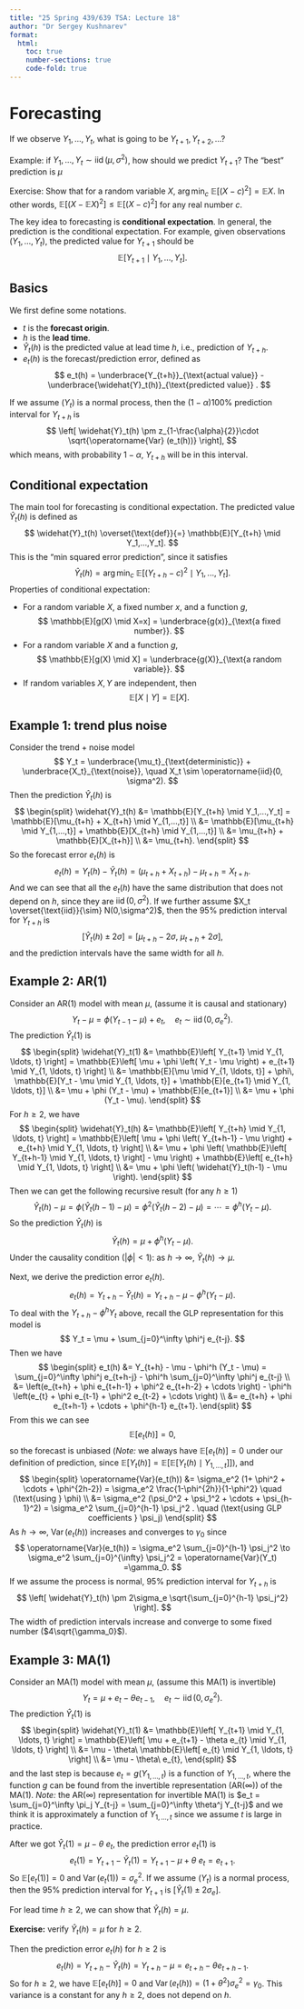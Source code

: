 ```yaml
---
title: "25 Spring 439/639 TSA: Lecture 18"
author: "Dr Sergey Kushnarev"
format:
  html:
    toc: true
    number-sections: true
    code-fold: true
---
```


# Forecasting

If we observe $Y_1,...,Y_t$, what is going to be $Y_{t+1},Y_{t+2},\dots$?

Example: if $Y_1,...,Y_t \sim \operatorname{iid}(\mu, \sigma^2)$, how should we predict $Y_{t+1}$? The "best" prediction is $\mu$

Exercise: Show that for a random variable $X$, $\arg\min_c\ \mathbb{E}[(X-c)^2] = \mathbb{E}X$. In other words, $\mathbb{E}[(X-\mathbb{E}X)^2] \le \mathbb{E}[(X-c)^2]$ for any real number $c$.

The key idea to forecasting is **conditional expectation**. In general, the prediction is the conditional expectation. For example, given observations $(Y_1,...,Y_t)$, the predicted value for $Y_{t+1}$ should be
$$
\mathbb{E}[Y_{t+1} \mid Y_1,...,Y_t].
$$

## Basics

We first define some notations.

- $t$ is the **forecast origin**.
- $h$ is the **lead time**.
- $\widehat{Y}_t(h)$ is the predicted value at lead time $h$, i.e., prediction of $Y_{t+h}$.
- $e_t(h)$ is the forecast/prediction error, defined as
$$
e_t(h) = \underbrace{Y_{t+h}}_{\text{actual value}} - \underbrace{\widehat{Y}_t(h)}_{\text{predicted value}} .
$$

If we assume $(Y_t)$ is a normal process, then the $(1-\alpha)100$% prediction interval for $Y_{t+h}$ is
$$
\left[ \widehat{Y}_t(h) \pm z_{1-\frac{\alpha}{2}}\cdot \sqrt{\operatorname{Var} (e_t(h))} \right],
$$
which means, with probability $1-\alpha$, $Y_{t+h}$ will be in this interval.

## Conditional expectation

The main tool for forecasting is conditional expectation. The predicted value $\widehat{Y}_t(h)$ is defined as
$$
\widehat{Y}_t(h) \overset{\text{def}}{=} \mathbb{E}[Y_{t+h} \mid Y_1,...,Y_t].
$$
This is the "min squared error prediction", since it satisfies
$$
\widehat{Y}_t(h) = \arg\min_c\ \mathbb{E}[(Y_{t+h}-c)^2 \mid Y_1,...,Y_t].
$$
Properties of conditional expectation:

- For a random variable $X$, a fixed number $x$, and a function $g$,
$$
\mathbb{E}[g(X) \mid X=x] = \underbrace{g(x)}_{\text{a fixed number}}.
$$
- For a random variable $X$ and a function $g$,
$$
\mathbb{E}[g(X) \mid X] = \underbrace{g(X)}_{\text{a random variable}}.
$$
- If random variables $X,Y$ are independent, then
$$
\mathbb{E}[X \mid Y] = \mathbb{E}[X ] .
$$

## Example 1: trend plus noise

Consider the trend + noise model
$$
Y_t = \underbrace{\mu_t}_{\text{deterministic}} + \underbrace{X_t}_{\text{noise}}, \quad X_t \sim \operatorname{iid}(0, \sigma^2).
$$
Then the prediction $\widehat{Y}_t(h)$ is
$$
\begin{split}
\widehat{Y}_t(h) &= \mathbb{E}[Y_{t+h} \mid Y_1,...,Y_t] = \mathbb{E}[\mu_{t+h} + X_{t+h} \mid Y_{1,...,t}] \\
&= \mathbb{E}[\mu_{t+h} \mid Y_{1,...,t}] + \mathbb{E}[X_{t+h} \mid Y_{1,...,t}] \\
&= \mu_{t+h} + \mathbb{E}[X_{t+h}] \\
&= \mu_{t+h}.
\end{split}
$$
So the forecast error $e_t(h)$ is
$$
e_t(h) = Y_t(h) - \widehat{Y}_t(h) = (\mu_{t+h} + X_{t+h}) - \mu_{t+h} = X_{t+h} .
$$
And we can see that all the $e_t(h)$ have the same distribution that does not depend on $h$, since they are $\operatorname{iid}(0, \sigma^2)$. If we further assume $X_t \overset{\text{iid}}{\sim} N(0,\sigma^2)$, then the 95% prediction interval for $Y_{t+h}$ is
$$
\left[ \widehat{Y}_t(h) \pm 2\sigma \right] = \left[ \mu_{t+h} - 2\sigma,\ \mu_{t+h} + 2\sigma \right],
$$
and the prediction intervals have the same width for all $h$.

## Example 2: AR($1$)

Consider an AR($1$) model with mean $\mu$, (assume it is causal and stationary)
$$
Y_t - \mu = \phi \left( Y_{t-1} - \mu \right) + e_t, \quad e_t \sim \operatorname{iid}(0, \sigma_e^2).
$$
The prediction $\widehat{Y}_t(1)$ is
$$
\begin{split}
\widehat{Y}_t(1) &= \mathbb{E}\left[ Y_{t+1}  \mid  Y_{1, \ldots, t} \right] = \mathbb{E}\left[ \mu + \phi \left( Y_t - \mu \right) + e_{t+1}  \mid  Y_{1, \ldots, t} \right] \\
&= \mathbb{E}[\mu \mid Y_{1, \ldots, t}] + \phi\, \mathbb{E}[Y_t - \mu \mid Y_{1, \ldots, t}] + \mathbb{E}[e_{t+1} \mid Y_{1, \ldots, t}] \\
&= \mu + \phi (Y_t - \mu) + \mathbb{E}[e_{t+1}] \\
&= \mu + \phi (Y_t - \mu).
\end{split}
$$
For $h\ge 2$, we have
$$
\begin{split}
\widehat{Y}_t(h) &= \mathbb{E}\left[ Y_{t+h} \mid Y_{1, \ldots, t} \right] = \mathbb{E}\left[ \mu + \phi \left( Y_{t+h-1} - \mu \right) + e_{t+h} \mid Y_{1, \ldots, t} \right] \\
&= \mu + \phi \left( \mathbb{E}\left[ Y_{t+h-1} \mid Y_{1, \ldots, t} \right] - \mu \right) + \mathbb{E}\left[ e_{t+h} \mid Y_{1, \ldots, t} \right] \\
&= \mu + \phi \left( \widehat{Y}_t(h-1) - \mu \right).
\end{split}
$$
Then we can get the following recursive result (for any $h\ge 1$)
$$
\widehat{Y}_t(h) - \mu
= \phi\left( \widehat{Y}_t(h-1) - \mu \right)
= \phi^2\left( \widehat{Y}_t(h-2) - \mu \right)
= \cdots = \phi^h (Y_t - \mu).
$$
So the prediction $\widehat{Y}_t(h)$ is 
$$
\widehat{Y}_t(h) = \mu + \phi^h (Y_t - \mu).
$$
Under the causality condition ($|\phi|<1$): as $h\to \infty$, $\widehat{Y}_t(h) \to \mu$.

Next, we derive the prediction error $e_t(h)$.
$$
e_t(h) = Y_{t+h} - \widehat{Y}_t(h) = Y_{t+h} - \mu - \phi^h (Y_t - \mu).
$$
To deal with the $Y_{t+h} - \phi^h Y_t$ above, recall the GLP representation for this model is
$$
Y_t = \mu + \sum_{j=0}^\infty \phi^j e_{t-j}.
$$
Then we have
$$
\begin{split}
e_t(h) &= Y_{t+h} - \mu - \phi^h (Y_t - \mu) = \sum_{j=0}^\infty \phi^j e_{t+h-j} - \phi^h \sum_{j=0}^\infty \phi^j e_{t-j} \\
&= \left(e_{t+h} + \phi e_{t+h-1} + \phi^2 e_{t+h-2} + \cdots \right) - \phi^h \left(e_{t} + \phi e_{t-1} + \phi^2 e_{t-2} + \cdots \right) \\
&= e_{t+h} + \phi e_{t+h-1} + \cdots + \phi^{h-1} e_{t+1}.
\end{split}
$$
From this we can see
$$
\mathbb{E}[e_t(h)] = 0,
$$
so the forecast is unbiased (*Note:* we always have $\mathbb{E}[e_t(h)] = 0$ under our definition of prediction, since $\mathbb{E}[Y_t(h)] = \mathbb{E}[\mathbb{E}[Y_t(h)\mid Y_{1,...,t}]]$), and
$$
\begin{split}
\operatorname{Var}(e_t(h)) &= \sigma_e^2 (1+ \phi^2 + \cdots + \phi^{2h-2}) = \sigma_e^2 \frac{1-\phi^{2h}}{1-\phi^2} \quad (\text{using } \phi) \\
&= \sigma_e^2 (\psi_0^2 + \psi_1^2 + \cdots + \psi_{h-1}^2) = \sigma_e^2 \sum_{j=0}^{h-1} \psi_j^2 . \quad (\text{using GLP coefficients } \psi_j)
\end{split}
$$
As $h\to \infty$, $\operatorname{Var}(e_t(h))$ increases and converges to $\gamma_0$ since
$$
\operatorname{Var}(e_t(h)) = \sigma_e^2 \sum_{j=0}^{h-1} \psi_j^2 \to \sigma_e^2 \sum_{j=0}^{\infty} \psi_j^2 = \operatorname{Var}(Y_t)  =\gamma_0.
$$
If we assume the process is normal, 95% prediction interval for $Y_{t+h}$ is
$$
\left[ \widehat{Y}_t(h) \pm 2\sigma_e \sqrt{\sum_{j=0}^{h-1} \psi_j^2} \right].
$$
The width of prediction intervals increase and converge to some fixed number ($4\sqrt{\gamma_0}$).

## Example 3: MA($1$)

Consider an MA($1$) model with mean $\mu$, (assume this MA($1$) is invertible)
$$
Y_t = \mu + e_t - \theta e_{t-1} , \quad e_t \sim \operatorname{iid}(0, \sigma_e^2).
$$
The prediction $\widehat{Y}_t(1)$ is
$$
\begin{split}
\widehat{Y}_t(1) &= \mathbb{E}\left[ Y_{t+1}  \mid  Y_{1, \ldots, t} \right] = \mathbb{E}\left[ \mu + e_{t+1} - \theta e_{t}  \mid  Y_{1, \ldots, t} \right] \\
&= \mu - \theta\ \mathbb{E}\left[ e_{t} \mid Y_{1, \ldots, t} \right] \\
&= \mu - \theta\ e_{t},
\end{split}
$$
and the last step is because $e_t= g(Y_{1, \ldots, t})$ is a function of $Y_{1, \ldots, t}$, where the function $g$ can be found from the invertible representation (AR($\infty$)) of the MA($1$). *Note:* the AR($\infty$) representation for invertible MA($1$) is $e_t = \sum_{j=0}^\infty \pi_j Y_{t-j} = \sum_{j=0}^\infty \theta^j Y_{t-j}$ and we think it is approximately a function of $Y_{1, \ldots, t}$ since we assume $t$ is large in practice.

After we got $\widehat{Y}_t(1) = \mu - \theta\ e_{t}$, the prediction error $e_t(1)$ is
$$
e_t(1) = Y_{t+1} - \widehat{Y}_t(1) = Y_{t+1} - \mu + \theta\ e_{t} = e_{t+1}.
$$
So $\mathbb{E}[e_t(1)] = 0$ and $\operatorname{Var}(e_t(1)) = \sigma_e^2$. If we assume $(Y_t)$ is a normal process, then the 95% prediction interval for $Y_{t+1}$ is $\left[ \widehat{Y}_t(1) \pm 2\sigma_e \right]$.

For lead time $h\ge 2$, we can show that $\widehat{Y}_t(h) = \mu$.

**Exercise:** verify $\widehat{Y}_t(h) = \mu$ for $h\ge 2$.

Then the prediction error $e_t(h)$ for $h\ge 2$ is
$$
e_t(h) = Y_{t+h} - \widehat{Y}_t(h) = Y_{t+h} - \mu = e_{t+h} - \theta e_{t+h-1}.
$$
So for $h\ge 2$, we have $\mathbb{E}[e_t(h)] = 0$ and $\operatorname{Var}(e_t(h)) = (1+\theta^2) \sigma_e^2 = \gamma_0$. This variance is a constant for any $h\ge 2$, does not depend on $h$.















